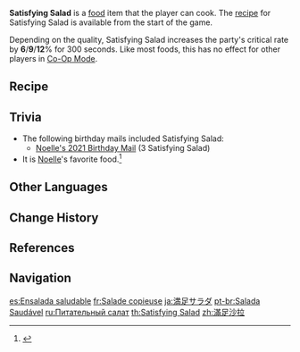 {{Food Infobox
|id              = 108029
|name            = Satisfying Salad
|description     = A vegetable salad.
|desc_suspicious = Regrettably, it seems the best time to plate the potatoes and boiled eggs was missed.
|desc_basic      = Not just steamed potatoes and fresh vegetables, but also a hard-boiled egg to top it off. Satisfying to both the eyes and stomach.
|desc_delicious  = Fresh, light and varied. You'd never get tired of eating this, even if you had to eat it for the rest of your life.
|type            = ATK-Boosting Dishes
|effectType      = CRIT Rate Up
|effect          = Increases all party members' CRIT rate by (var1)% for 300s.
|eff_att1        = CRIT Rate
|eff_suspicious1 = 6
|eff_basic1      = 9
|eff_delicious1  = 12
|quality         = 2
|variant         = Der Weisheit Letzter Schluss (Life)
|recipe          = Available by default
}}
'''Satisfying Salad''' is a [[food]] item that the player can cook. The [[recipe]] for Satisfying Salad is available from the start of the game.

Depending on the quality, Satisfying Salad increases the party's critical rate by '''6'''/'''9'''/'''12'''% for 300 seconds. Like most foods, this has no effect for other players in [[Co-Op Mode]].

{{Special Dish|Mona|Der Weisheit Letzter Schluss (Life)}}

==Recipe==
{{Recipe
|type = Cooking
|Cabbage = 2
|Apple = 2
|Bird Egg = 1
|Potato = 1
|sort = Cabbage;Apple;Bird Egg;Potato
}}

==Trivia==
*The following birthday mails included Satisfying Salad:
** [[Mail/It's a Promise! (2021-03-21)|Noelle's 2021 Birthday Mail]] (3 Satisfying Salad)
*It is [[Noelle]]'s favorite food.<ref>{{Ref/VO|Noelle|Favorite Food}}</ref>

==Other Languages==
{{Other Languages
|en      = Satisfying Salad
|zhs     = 满足沙拉
|zhs_rm  = Mǎnzú shālā
|zht     = 滿足沙拉
|zht_rm  = Mǎnzú shālā
|zh_tl   = Satisfying Salad
|ja      = {{Rubi|満|まん|足|ぞく}}サラダ
|ja_rm   = Manzoku Sarada
|ja_tl   = Satisfying Salad
|ko      = {{tt|만족|滿足}} 샐러드
|ko_rm   = Manjok Saelleodeu
|ko_tl   = Satisfying Salad
|es      = Ensalada saludable
|es_tl   = Healthy Salad
|fr      = Salade copieuse
|fr_tl   = Copious Salad
|ru      = Питательный салат
|ru_tl   = Nutritious Salad
|th      = Satisfying Salad
|vi      = Gỏi Mãn Nguyện
|vi_tl   = Satisfied Salad
|de      = Sättigender Salat
|de_tl   = Filling Salad
|id      = Satisfying Salad
|pt      = Salada Saudável
|pt_tl   = Healthy Salad
|tr      = Doyurucu Salata
|tr_tl   = 
|it      = Insalata nutriente
|it_tl   = Nutritious Salad
}}

==Change History==
{{Change History|1.0}}

==References==
{{Reflist}}

==Navigation==
{{Food Navbox}}

[[es:Ensalada saludable]]
[[fr:Salade copieuse]]
[[ja:満足サラダ]]
[[pt-br:Salada Saudável]]
[[ru:Питательный салат]]
[[th:Satisfying Salad]]
[[zh:滿足沙拉]]